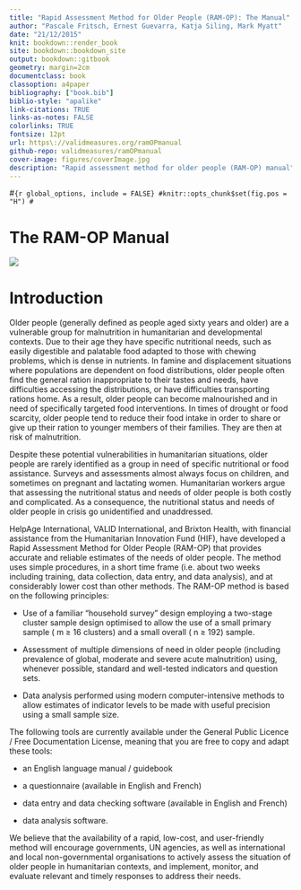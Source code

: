 ```yaml
--- 
title: "Rapid Assessment Method for Older People (RAM-OP): The Manual"
author: "Pascale Fritsch, Ernest Guevarra, Katja Siling, Mark Myatt"
date: "21/12/2015"
knit: bookdown::render_book
site: bookdown::bookdown_site
output: bookdown::gitbook
geometry: margin=2cm
documentclass: book
classoption: a4paper
bibliography: ["book.bib"]
biblio-style: "apalike"
link-citations: TRUE
links-as-notes: FALSE
colorlinks: TRUE
fontsize: 12pt
url: https\://validmeasures.org/ramOPmanual
github-repo: validmeasures/ramOPmanual
cover-image: figures/coverImage.jpg
description: "Rapid assessment method for older people (RAM-OP) manual"
---
```


#```{r global_options, include = FALSE}
#knitr::opts_chunk$set(fig.pos = "H")
#```


# The RAM-OP Manual {-}

![](figures/coverImage.jpg)


# Introduction {-}

Older people (generally defined as people aged sixty years and older) are a vulnerable group for malnutrition in humanitarian and developmental contexts. Due to their age they have specific nutritional needs, such as easily digestible and palatable food adapted to those with chewing problems, which is dense in nutrients. In famine and displacement situations where populations are dependent on food distributions, older people often find the general ration inappropriate to their tastes and needs, have difficulties accessing the distributions, or have difficulties transporting rations home. As a result, older people can become malnourished and in need of specifically targeted food interventions. In times of drought or food scarcity, older people tend to reduce their food intake in order to share or give up their ration to younger members of their families. They are then at risk of malnutrition.

Despite these potential vulnerabilities in humanitarian situations, older people are rarely identified as a group in need of specific nutritional or food assistance. Surveys and assessments almost always focus on children, and sometimes on pregnant and lactating women. Humanitarian workers argue that assessing the nutritional status and needs of older people is both costly and complicated. As a consequence, the nutritional status and needs of older people in crisis go unidentified and unaddressed.

HelpAge International, VALID International, and Brixton Health, with financial assistance from the Humanitarian Innovation Fund (HIF), have developed a Rapid Assessment Method for Older People (RAM-OP) that provides accurate and reliable estimates of the needs of older people. The method uses simple procedures, in a short time frame (i.e. about two weeks including training, data collection, data entry, and data analysis), and at considerably lower cost than other methods. The RAM-OP method is based on the following principles:

* Use of a familiar “household survey” design employing a two-stage cluster sample design optimised to allow the use of a small primary sample ( m ≥ 16 clusters) and a small overall ( n ≥ 192) sample.

* Assessment of multiple dimensions of need in older people (including prevalence of global, moderate and severe acute malnutrition) using, whenever possible, standard and well-tested indicators and question sets.
* Data analysis performed using modern computer-intensive methods to allow estimates of indicator levels to be made with useful precision using a small sample size.

The following tools are currently available under the General Public Licence / Free Documentation License, meaning that you are free to copy and adapt these tools:

* an English language manual / guidebook

* a questionnaire (available in English and French)

* data entry and data checking software (available in English and French)

* data analysis software.

We believe that the availability of a rapid, low-cost, and user-friendly method will encourage governments, UN agencies, as well as international and local non-governmental organisations to actively assess the situation of older people in humanitarian contexts, and implement, monitor, and evaluate relevant and timely responses to address their needs.
